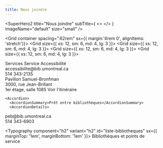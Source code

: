```yaml
---
title: Nous joindre
---
```



<SuperHero2
  title="Nous joindre"
  subTitle={
    <>
      <Typography component='div' variant='subtitle1'> </Typography>
      <Typography component='div' variant='subtitle1'> </Typography>
    </>
  }
  imageName="default"
  size="small"
/>

<Section bg='bleu100'>

  <Grid container spacing=".62rem" sx={{ margin:'4rem 0', alignItems: 'stretch'}}>
    <Grid size={{ xs: 12, sm: 6, md: 4, lg: 3 }}>
      <Card2
      id='a'
        title="Nous écrire"
        Icon={PencilSimpleIcon}
        href="../nous-joindre/nous-ecrire"
      />
    </Grid>
    <Grid size={{ xs: 12, sm: 6, md: 4, lg: 3 }}>
      <Card2
      id='b'
        title="Clavarder"
        Icon={ChatIcon}
        href="../nous-joindre/clavarder"
      />
    </Grid>
    <Grid size={{ xs: 12, sm: 6, md: 4, lg: 3 }}>
      <Card2
        title="Consulter le répertoire"
        Icon={UsersFourIcon}
        href="../nous-joindre/notre-equipe"
      />
    </Grid>
    <Grid size={{ xs: 12, sm: 6, md: 4, lg: 3 }}>
      <Card2
        title="Faire une suggestion d'achat"
        Icon={BookOpenTextIcon}
        href="../nous-joindre/suggestion-achat/"
      />
    </Grid>
  </Grid>
</Section>
<Section>
<Typography component="h2" variant="h2" id="liste-bibliotheques" sx={{ marginTop: '1em', marginBottom: '1em' }}> Services</Typography>

<GridOffset offset={1}>
  <AccordionGroup sx={{outline: '1px solid red', width: '100%'}}>
    <Accordion id="mon-accordeon">
      <AccordionSummary>Service Accessibilité</AccordionSummary>
      <AccordionDetails>
<div style={{ display: 'flex', alignItems: 'center', gap: '0.5em', paddingBottom:'0.7em' }}>
  <EnvelopeIcon size={24} color="var(--bleuPrincipal)" />
  <Link to="mailto:accessibilite@bib.umontreal.ca">accessibilite@bib.umontreal.ca</Link>
  </div>
<div style={{ display: 'flex', alignItems: 'center', gap: '0.5em', paddingBottom:'0.7em'  }}>
  <PhoneIcon size={24} color="var(--bleuPrincipal)" />
  <Link to="tel:514-343-2135">514 343-2135</Link>
</div>
<div style={{ display: 'flex', alignItems: 'start', gap: '0.5em' }}>
  <MapTrifoldIcon size={24} color="var(--bleuPrincipal)" />
  <div>
    <Typography>Pavillon Samuel-Bronfman <br />
      3000, rue Jean-Brillant <br />
      1er étage, salle 1085 </Typography>
    <Link 
      to="https://www.google.com/maps/place/Pavillon+Samuel-Bronfman,+3000+Jean+Brillant+St,+Montreal,+QC+H3T+1N7,+Canada/@45.499427,-73.616554,4251m/data=!3m1!1e3!4m6!3m5!1s0x4cc919f3c6b6c4fd:0x1783a82167c956!8m2!3d45.4994274!4d-73.6165537!16s%2Fg%2F1tftqq4m?hl=en&entry=ttu&g_ep=EgoyMDI1MDQwOC4wIKXMDSoASAFQAw%3D%3D"
      Icon={ArrowSquareOutIcon}
    >
      Voir l'itinéraire
    </Link>
  </div>
</div>
</AccordionDetails>
    </Accordion>

    <Accordion>
      <AccordionSummary>Prêt entre bibliothèques</AccordionSummary>
      <AccordionDetails>
<div style={{ display: 'flex', alignItems: 'center', gap: '0.5em', paddingBottom:'0.7em'  }}>
  <EnvelopeIcon size={24} color="var(--bleuPrincipal)" />
  <Link to="mailto:peb@bib.umontreal.ca">peb@bib.umontreal.ca</Link>
</div>
<div style={{ display: 'flex', alignItems: 'center', gap: '0.5em' }}>
  <PhoneIcon size={24} color="var(--bleuPrincipal)" />
  <Link to="tel:514-343-6903">514 343-6903</Link>
</div>
    </AccordionDetails>
    </Accordion>
  </AccordionGroup>
  </GridOffset>

<Typography component="h2" variant="h2" id="liste-bibliotheques" sx={{ marginTop: '1em', marginBottom: '1em' }}> Bibliothèques et points de service</Typography>

<Bibliotheques />
  </Section>
